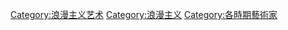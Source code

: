 [[Category:浪漫主义艺术|Category:浪漫主义艺术]]
[[Category:浪漫主义|Category:浪漫主义]]
[[Category:各時期藝術家|Category:各時期藝術家]]